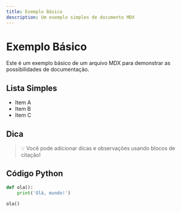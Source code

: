 ```yaml
---
title: Exemplo Básico
description: Um exemplo simples de documento MDX
---
```


# Exemplo Básico

Este é um exemplo básico de um arquivo MDX para demonstrar as possibilidades de documentação.

## Lista Simples

- Item A
- Item B
- Item C

## Dica

> 💡 Você pode adicionar dicas e observações usando blocos de citação!

## Código Python

```python
def ola():
    print('Olá, mundo!')

ola()
``` 
